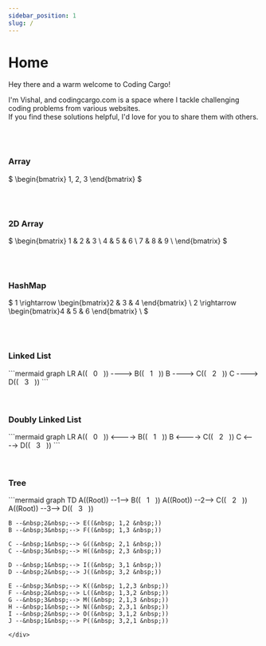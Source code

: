 ```yaml
---
sidebar_position: 1
slug: /
---
```




# Home

Hey there and a warm welcome to Coding Cargo!

I'm Vishal, and codingcargo.com is a space where I tackle challenging coding problems from various websites. \
If you find these solutions helpful, I'd love for you to share them with others.

<br />

<ProblemList />

<br />

### Array
$
\begin{bmatrix}
1, 2, 3 
\end{bmatrix}
$


<br />
<br />

### 2D Array
$
\begin{bmatrix}
1 & 2 & 3 \\
4 & 5 & 6 \\
7 & 8 & 9 \\
\end{bmatrix}
$

<br />
<br />


### HashMap
$
1 \rightarrow \begin{bmatrix}2 & 3 & 4 \end{bmatrix} \\
2 \rightarrow \begin{bmatrix}4 & 5 & 6 \end{bmatrix} \\
$

<br />
<br />

### Linked List
<div style={{textAlign:"center"}}>
```mermaid
graph LR
    A((&nbsp;&nbsp; 0 &nbsp;&nbsp;)) ----> B((&nbsp;&nbsp; 1 &nbsp;&nbsp;))
    B ----> C((&nbsp;&nbsp; 2 &nbsp;&nbsp;))
    C ----> D((&nbsp;&nbsp; 3 &nbsp;&nbsp;))
```
</div>

<br />
<br />

### Doubly Linked List
<div style={{textAlign:"center"}}>
```mermaid
graph LR
    A((&nbsp;&nbsp; 0 &nbsp;&nbsp;)) <----> B((&nbsp;&nbsp; 1 &nbsp;&nbsp;))
    B <----> C((&nbsp;&nbsp; 2 &nbsp;&nbsp;))
    C <----> D((&nbsp;&nbsp; 3 &nbsp;&nbsp;))
```
</div>

<br />
<br />

### Tree
<div style={{textAlign:"center"}}>
```mermaid
graph TD
    A((Root)) --1--> B((&nbsp;&nbsp; 1 &nbsp;&nbsp;))
    A((Root)) --2--> C((&nbsp;&nbsp; 2 &nbsp;&nbsp;))
    A((Root)) --3--> D((&nbsp;&nbsp; 3 &nbsp;&nbsp;))
    
    B --&nbsp;2&nbsp;--> E((&nbsp; 1,2 &nbsp;))
    B --&nbsp;3&nbsp;--> F((&nbsp; 1,3 &nbsp;))
    
    C --&nbsp;1&nbsp;--> G((&nbsp; 2,1 &nbsp;))
    C --&nbsp;3&nbsp;--> H((&nbsp; 2,3 &nbsp;))
    
    D --&nbsp;1&nbsp;--> I((&nbsp; 3,1 &nbsp;))
    D --&nbsp;2&nbsp;--> J((&nbsp; 3,2 &nbsp;))
    
    E --&nbsp;3&nbsp;--> K((&nbsp; 1,2,3 &nbsp;))
    F --&nbsp;2&nbsp;--> L((&nbsp; 1,3,2 &nbsp;))
    G --&nbsp;3&nbsp;--> M((&nbsp; 2,1,3 &nbsp;))
    H --&nbsp;1&nbsp;--> N((&nbsp; 2,3,1 &nbsp;))
    I --&nbsp;2&nbsp;--> O((&nbsp; 3,1,2 &nbsp;))
    J --&nbsp;1&nbsp;--> P((&nbsp; 3,2,1 &nbsp;))
```
</div>